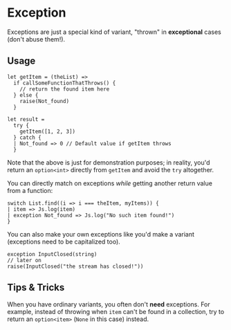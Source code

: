 # Exception

Exceptions are just a special kind of variant, "thrown" in **exceptional** cases (don't abuse them!).

## Usage

```res
let getItem = (theList) =>
  if callSomeFunctionThatThrows() {
    // return the found item here
  } else {
    raise(Not_found)
  }

let result =
  try {
    getItem([1, 2, 3])
  } catch {
  | Not_found => 0 // Default value if getItem throws
  }
```

Note that the above is just for demonstration purposes; in reality, you'd return an `option<int>` directly from `getItem` and avoid the `try` altogether.

You can directly match on exceptions _while_ getting another return value from a function:

```res
switch List.find((i => i === theItem, myItems)) {
| item => Js.log(item)
| exception Not_found => Js.log("No such item found!")
}
```

You can also make your own exceptions like you'd make a variant (exceptions need to be capitalized too).

```res
exception InputClosed(string)
// later on
raise(InputClosed("the stream has closed!"))
```

## Tips & Tricks

When you have ordinary variants, you often don't **need** exceptions. For example, instead of throwing when `item` can't be found in a collection, try to return an `option<item>` (`None` in this case) instead.

